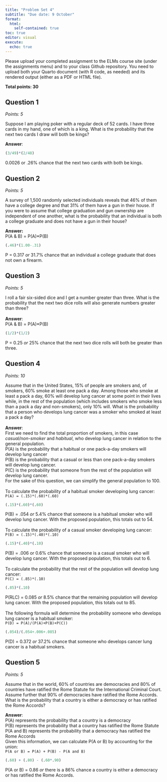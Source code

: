 ```yaml
---
title: "Problem Set 4"
subtitle: "Due date: 9 October"
format: 
  html:
    self-contained: true
toc: true
editor: visual
execute: 
  echo: true
---
```


Please upload your completed assignment to the ELMs course site (under the assignments menu) and to your class Github repository. You need to upload both your Quarto document (with R code, as needed) and its rendered output (either as a PDF or HTML file).

**Total points: 30**

## Question 1

*Points: 5*

Suppose I am playing poker with a regular deck of 52 cards. I have three cards in my hand, one of which is a king. What is the probability that the next two cards I draw will both be kings?

**Answer**:

```r
(3/49)*(2/48)
```

0.0026 or .26% chance that the next two cards with both be kings.

## Question 2

*Points: 5*

A survey of 1,500 randomly selected individuals reveals that 46% of them have a college degree and that 31% of them have a gun in their house. If you were to assume that college graduation and gun ownership are independent of one another, what is the probability that an individual is both a college graduate and does not have a gun in their house?\

**Answer: \
**P(A & B) = P(A)\*P(B)

```r
(.46)*(1.00-.31)
```

P = 0.317 *or* 31.7% chance that an individual a college graduate that does not own a firearm.

## Question 3

*Points: 5*

I roll a fair six-sided dice and I get a number greater than three. What is the probability that the next two dice rolls will also generate numbers greater than three?\
\
**Answer**:\
P(A & B) = P(A)\*P(B)

```r
(1/2)*(1/2)
```

P = 0.25 *or* 25% chance that the next two dice rolls will both be greater than three.

## Question 4

*Points: 10*

Assume that in the United States, 15% of people are smokers and, of smokers, 60% smoke at least one pack a day. Among those who smoke at least a pack a day, 60% will develop lung cancer at some point in their lives while, in the rest of the population (which includes smokers who smoke less than a pack a day and non-smokers), only 10% will. What is the probability that a person who develops lung cancer was a smoker who smoked at least a pack a day?\
\
**Answer**:\
First we need to find the total proportion of smokers, in this case *casual/non-smoker* and *habitual*, who develop lung cancer in relation to the general population. \
P(A) is the probability that a habitual or one pack-a-day smokers will develop lung cancer \
P(B) is the probability that a casual or less than one pack-a-day smokers will develop lung cancer.\
P(C) is the probability that someone from the rest of the population will develop lung cancer.\
For the sake of this question, we can simplify the general population to 100.\
\
To calculate the probability of a habitual smoker developing lung cancer:\
`P(A) = (.15)*(.60)*(.60)`

```r
(.15)*(.60)*(.60)
```

P(B) = .054 *or* 5.4% chance that someone is a habitual smoker who will develop lung cancer. With the proposed population, this totals out to 54.\
\
To calculate the probability of a casual smoker developing lung cancer:\
`P(B) = (.15)*(.40)*(.10)`

```r
(.15)*(.40)*(.10)
```

P(B) = .006 or 0.6% chance that someone is a casual smoker who will develop lung cancer. With the proposed population, this totals out to 6.\
\
To calculate the probability that the rest of the population will develop lung cancer:\
`P(C) = (.85)*(.10)`

```r
(.85)*(.10)
```

P(RLC) = 0.085 *or* 8.5% chance that the remaining population will develop lung cancer. With the proposed population, this totals out to 85.\
\
The following formula will determine the probability someone who develops lung cancer is a habitual smoker:\
`P(D) = P(A)/(P(A)+P(B)+P(C))`\

```r
(.054)/(.054+.006+.085)
```

P(D) = 0.372 *or* 37.2% chance that someone who develops cancer lung cancer is a habitual smokers.

## Question 5

*Points: 5*

Assume that in the world, 60% of countries are democracies and 80% of countries have ratified the Rome Statute for the International Criminal Court. Assume further that 90% of democracies have ratified the Rome Accords. What is the probability that a country is either a democracy or has ratified the Rome Accords?\

**Answer**:\
P(A) represents the probability that a country is a democracy\
P(B) represents the probability that a country has ratified the Rome Statute\
P(A and B) represents the probability that a democracy has ratified the Rome Accords\
Given this information, we can calculate P(A or B) by accounting for the union:\
`P(A or B) = P(A) + P(B) - P(A and B)`\

```r
(.60) + (.80) - (.60*.90)
```

P(A or B) = 0.86 *or* there is a 86% chance a country is either a democracy or has ratified the Rome Accords.
